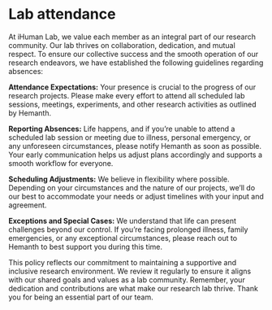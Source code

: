# Lab attendance {.unnumbered}

At iHuman Lab, we value each member as an integral part of our research community. Our lab thrives on collaboration, dedication, and mutual respect. To ensure our collective success and the smooth operation of our research endeavors, we have established the following guidelines regarding absences:

**Attendance Expectations:** Your presence is crucial to the progress of our research projects. Please make every effort to attend all scheduled lab sessions, meetings, experiments, and other research activities as outlined by Hemanth.

**Reporting Absences:** Life happens, and if you're unable to attend a scheduled lab session or meeting due to illness, personal emergency, or any unforeseen circumstances, please notify Hemanth as soon as possible. Your early communication helps us adjust plans accordingly and supports a smooth workflow for everyone.

**Scheduling Adjustments:** We believe in flexibility where possible. Depending on your circumstances and the nature of our projects, we'll do our best to accommodate your needs or adjust timelines with your input and agreement.

**Exceptions and Special Cases:** We understand that life can present challenges beyond our control. If you're facing prolonged illness, family emergencies, or any exceptional circumstances, please reach out to Hemanth to best support you during this time.

This policy reflects our commitment to maintaining a supportive and inclusive research environment. We review it regularly to ensure it aligns with our shared goals and values as a lab community. Remember, your dedication and contributions are what make our research lab thrive. Thank you for being an essential part of our team.


